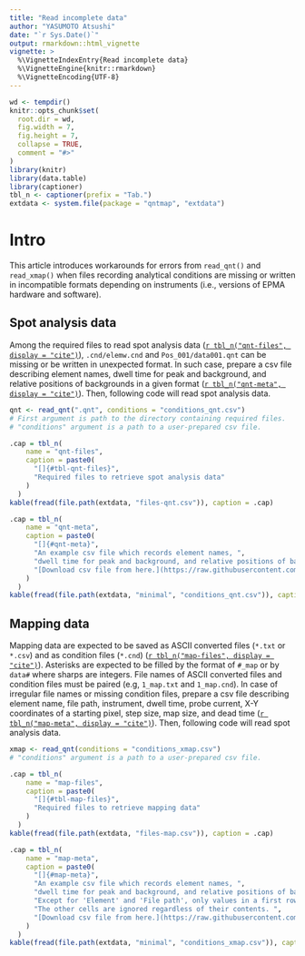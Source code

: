 ```yaml
---
title: "Read incomplete data"
author: "YASUMOTO Atsushi"
date: "`r Sys.Date()`"
output: rmarkdown::html_vignette
vignette: >
  %\VignetteIndexEntry{Read incomplete data}
  %\VignetteEngine{knitr::rmarkdown}
  %\VignetteEncoding{UTF-8}
---
```


<!-- © 2018 JAMSTEC -->

```r
wd <- tempdir()
knitr::opts_chunk$set(
  root.dir = wd,
  fig.width = 7,
  fig.height = 7,
  collapse = TRUE,
  comment = "#>"
)
library(knitr)
library(data.table)
library(captioner)
tbl_n <- captioner(prefix = "Tab.")
extdata <- system.file(package = "qntmap", "extdata")
```

# Intro

This article introduces workarounds for errors from `read_qnt()` and `read_xmap()`
when files recording analytical conditions are missing or 
written in incompatible formats depending on instruments
(i.e., versions of EPMA hardware and software).

## Spot analysis data

Among the required files to read spot analysis data
([`r tbl_n("qnt-files", display = "cite")`](#tbl-qnt-files)),
`.cnd/elemw.cnd` and `Pos_001/data001.qnt` can be missing or 
be written in unexpected format.
In such case, prepare a csv file describing element names,
dwell time for peak and background, and relative positions of backgrounds in 
a given format ([`r tbl_n("qnt-meta", display = "cite")`](#qnt-meta)).
Then, following code will read spot analysis data.

```.r
qnt <- read_qnt(".qnt", conditions = "conditions_qnt.csv")
# First argument is path to the directory containing required files.
# "conditions" argument is a path to a user-prepared csv file.
```

```r
.cap = tbl_n(
    name = "qnt-files", 
    caption = paste0(
      "[]{#tbl-qnt-files}",
      "Required files to retrieve spot analysis data"
    )
  )
kable(fread(file.path(extdata, "files-qnt.csv")), caption = .cap)
```



```r
.cap = tbl_n(
    name = "qnt-meta", 
    caption = paste0(
      "[]{#qnt-meta}",
      "An example csv file which records element names, ",
      "dwell time for peak and background, and relative positions of backgrounds. ",
      "[Download csv file from here.](https://raw.githubusercontent.com/atusy/qntmap/master/inst/extdata/minimal/conditions_qnt.csv)"
    )
  )
kable(fread(file.path(extdata, "minimal", "conditions_qnt.csv")), caption = .cap)
```

## Mapping data

Mapping data are expected to be saved as
ASCII converted files (`*.txt` or `*.csv`) and as
condition files (`*.cnd`) 
([`r tbl_n("map-files", display = "cite")`](#tbl-map-files)).
Asterisks are expected to be filled by 
the format of `#_map` or by `data#` where sharps are integers.
File names of ASCII converted files and condition files must be paired
(e.g, `1_map.txt` and `1_map.cnd`).
In case of irregular file names or missing condition files, 
prepare a csv file describing element name, file path, instrument, dwell time, 
probe current, X-Y coordinates of a starting pixel, step size, map size, 
and dead time ([`r tbl_n("map-meta", display = "cite")`](#tbl-map-meta)).
Then, following code will read spot analysis data.

```.r
xmap <- read_qnt(conditions = "conditions_xmap.csv")
# "conditions" argument is a path to a user-prepared csv file.
```

```r
.cap = tbl_n(
    name = "map-files", 
    caption = paste0(
      "[]{#tbl-map-files}",
      "Required files to retrieve mapping data"
    )
  )
kable(fread(file.path(extdata, "files-map.csv")), caption = .cap)
```



```r
.cap = tbl_n(
    name = "map-meta", 
    caption = paste0(
      "[]{#map-meta}",
      "An example csv file which records element names, ",
      "dwell time for peak and background, and relative positions of backgrounds. ",
      "Except for 'Element' and 'File path', only values in a first row is used. ",
      "The other cells are ignored regardless of their contents. ",
      "[Download csv file from here.](https://raw.githubusercontent.com/atusy/qntmap/master/inst/extdata/minimal/conditions_xmap.csv)"
    )
  )
kable(fread(file.path(extdata, "minimal", "conditions_xmap.csv")), caption = .cap)
```

